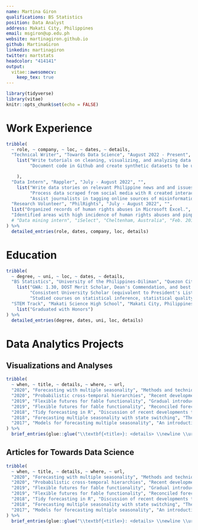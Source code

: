 ```yaml
---
name: Martina Giron
qualifications: BS Statistics
position: Data Analyst
address: Makati City, Philippines
email: msgiron@up.edu.ph
website: martinagiron.github.io
github: MartinaGiron
linkedin: martinagiron
twitter: martstats
headcolor: "414141"
output: 
  vitae::awesomecv:
    keep_tex: true
---
```


```r
library(tidyverse)
library(vitae)
knitr::opts_chunk$set(echo = FALSE)
```

# Work Experience

```r
tribble(
  ~ role, ~ company, ~ loc, ~ dates, ~ details,
  "Technical Writer", "Towards Data Science", "August 2022 - Present", "", 
    list("Write tutorials on cleaning, visualizing, and analyzing data in R.",
         "Document code in Github and create synthetic datasets to be used."

    ),
  "Data Intern", "Rappler", "July - August 2022", "",
    list("Write data stories on relevant Philippine news and and issues.", 
         "Process data scraped from social media with R created interactive visualizations in Flourish.",
         "Assist journalists in tagging online sources of misinformation"),
  "Research Volunteer", "PhilRights", "July - August 2022", "", 
  list("Organized records of human rights abuses in Microsoft Excel.",
  "Identified areas with high incidence of human rights abuses and pinpointed common scenarios of extrajudicial killings.")
  # "Data mining intern", "iSelect", "Cheltenham, Australia", "Feb. 2015 - Mar. 2015", "Improved business reporting with interactive visualisations, and model-based anomaly detection.",
) %>% 
  detailed_entries(role, dates, company, loc, details)
```

# Education

```r
tribble(
  ~ degree, ~ uni, ~ loc, ~ dates, ~ details,
  "BS Statistics", "University of the Philippines-Diliman", "Quezon City, Philippines", "August 2019 - July 2023", 
    list("GWA: 1.30, DOST Merit Scholar, Dean's Commendation, and best in class for 5 units.",
         "Consistent University Scholar (equivalent to President's List)",
         "Studied courses on statistical inference, statistical quality control, scientific writing, and programming."),
  "STEM Track", "Makati Science High School", "Makati City, Philippines", "June 2013 - April 2019", 
    list("Graduated with Honors")
) %>% 
  detailed_entries(degree, dates, uni, loc, details)

```

<!-- # Work Experience -->

<!-- ## University Tutoring -->

<!-- <!-- My teaching quality at Monash University has been consistently recognised with positive student evaluations and individual praise from my students. I have also been awarded six congratulatory letters for outstanding student evaluations for four of my units (ETF5231, ETC3580, ETC3550, ETC5523), which indicates that student feedback for the unit is among the best in the university. --> 

<!-- ```{r tutoring} -->
<!-- tribble( -->
<!--   ~ title, ~ code, ~ campus, ~ semester, ~ purple, -->
<!--   "Applied forecasting", "ETC3550/ETC5550", "Clayton", "2021 S1", NA, -->
<!--   "Communicating with Data", "ETC5523", "Clayton", "2020 S2", TRUE, -->
<!--   "Applied forecasting", "ETC3550/ETC5550", "Clayton", "2020 S1", TRUE, -->
<!--   "Advanced statistical modelling", "ETC3580", "Clayton", "2019 S2", TRUE, -->
<!--   "Data modelling and computing", "ETC1010", "Clayton", "2019 S2", FALSE, -->
<!--   "Data modelling and computing", "ETC1010", "Clayton", "2019 S1", FALSE, -->
<!--   "Applied forecasting for business and economics", "ETC3550/ETC5550", "Clayton", "2019 S1", TRUE, -->
<!--   "Data modelling and computing", "ETC1010", "Clayton", "2018 S2", FALSE, -->
<!--   "Advanced statistical modelling", "ETC3580", "Clayton", "2018 S2", TRUE, -->
<!--   "Business forecasting", "ETF3231/ETF5231", "Caulfield", "2018 S1", TRUE, -->
<!--   "Data modelling and computing", "ETC1010", "Clayton", "2017 S2", FALSE, -->
<!--   "Business forecasting", "ETF3231/ETF5231", "Caulfield", "2017 S1", FALSE, -->
<!--   "Mathematics for business", "ETF2700", "Caulfield", "2016 S2", FALSE, -->
<!--   "Business forecasting", "ETF3231/ETF5231", "Caulfield", "2016 S1", FALSE -->
<!-- ) %>%  -->
<!--   brief_entries(glue::glue("\\textbf{<code>}: <title> (Monash <campus>)", .open = "<", .close = ">"), semester, .protect = FALSE) -->
<!-- ``` -->

<!-- \newpage -->

<!-- ## Industry Workshops -->

<!-- <!-- In addition to sessional tutoring, I also teach data analysis workshops for working professionals. --> 

<!-- ```{r workshops} -->
<!-- tribble( -->
<!--   ~ role, ~ course, ~ organisation, ~ country, ~ dates, ~ details, -->
<!--   "Teaching assistant", "Tidy Time Series and Forecasting in R", "rstudio::conf", "USA", "Jan. 2020", "Two day workshop with Rob Hyndman on forecasting using tidyverse workflows.", -->
<!--   "Instructor", "Interactive documents with Shiny", "CSIRO", "Australia", "Nov. 2019", "Two day intermediate workshop on developing of shiny applications.", -->
<!--   "Instructor", "Data Wrangling", "Monash University", "Australia", "Sep. 2019", "A short workshop in the 'R Workshops for Beginners' series on using tidyr and dplyr to wrangle data.", -->
<!--   "Helper", "Tidyverse developer day", "RStudio", "France", "Jul. 2019", "A one day developer day where I helped R users resolve issues on tidyverse packages.", -->
<!--   "Teaching assistant", "High-dimensional time series analysis", "ISI WSC", "Malaysia", "Aug. 2019", "One day short course with Rob Hyndman for analysing and forecasting large collections of time series.", -->
<!--   "Instructor", "The grammar of animation", "Monash University", "Australia", "Mar. 2019", "A short workshop for NUMBAT group on creating animated graphics in R with the gganimate package.", -->
<!--   "Teaching assistant", "Master R Developer Workshop", "RStudio", "Australia", "Dec. 2016", "A two day workshop with Hadley Wicham on programming with R and developing R packages.", -->
<!-- ) %>%  -->
<!--   brief_entries(glue::glue("\\textbf{<course>}: <role> (<organisation>, <country>) \\newline <details>", .open = "<", .close = ">"), paste0(dates, "\\newline"), .protect = FALSE) -->
<!-- ``` -->

<!-- # Software development -->

<!-- <!-- My primary research output is the translation of academic research into open source software packages. --> 

<!-- ```{r r-pkgs} -->
<!-- tribble( -->
<!--   ~ pkg, ~ when, ~ role, ~ details, -->
<!--   "distributional", "2020", "Lead developer", "Vectorised distribution objects with methods for manipulating and computing on probability distributions.", -->
<!--   "fable", "2019", "Lead developer", "A collection of time series models for use in a tidyverse workflow.", -->
<!--   "fable.prophet", "2019", "Lead developer", "Extension package implementing the prophet forecasting procedure for fable.", -->
<!--   "feasts", "2019", "Lead developer", "A collection of features, decompositions, statistics and graphics tools for the analysing tidy time series data.", -->
<!--   "fabletools", "2019", "Lead developer", "Provides common utilities for the fable forecasting framework, allows users to extend fable with new models.", -->
<!--   "tsibbledata", "2019", "Lead developer", "Diverse datasets in a tidy time series data structure (tsibble). Useful in examples of tidy time series analysis.", -->
<!--   "tsfeatures", "2019", "Author", "Various methods for extracting features from time series data.", -->
<!--   "tsibble", "2018", "Contributor", "Tidy temporal data structures and tools. The data for the tidy time series collection of packages.", -->
<!--   "vitae", "2018", "Lead developer", "Dynamically generate a Résumé or CV using R Markdown. This CV is created using code with that package!", -->
<!--   "fasster", "2017", "Lead developer", "Implementation of the FASSTER model for forecasting complex multiple seasonal patterns.", -->
<!--   "icon", "2017", "Lead developer", "Embed SVG icons in R documents such as slides, reports and apps.", -->
<!--   "taipan", "2018", "Lead developer", "Generates shiny apps for annotating image data, which is useful for training machine learning models.", -->
<!--   "ggquiver", "2017", "Lead developer", "Extends ggplot2 for displaying vector fields on plots.", -->
<!--   "forecast", "2015", "Author", "Methods and tools analysing univariate time series data and producing model-based forecasts." -->
<!-- ) %>%  -->
<!--   brief_entries(glue::glue("\\textbf{<pkg>}: <role> \\newline <details>", .open = "<", .close = ">"), paste0(when, "\\newline"), .protect = FALSE) -->
<!-- ``` -->

<!-- <!-- ## Academic research --> 

<!-- <!-- fasster, taipan, fable --> 


# Data Analytics Projects

## Visualizations and Analyses

```r
tribble(
  ~ when, ~ title, ~ details, ~ where, ~ url,
  "2020", "Forecasting with multiple seasonality", "Methods and techniques to multiple seasonal forecasting in R", "UK NHS", "https://slides.mitchelloharawild.com/nhs2020/",
  "2020", "Probabilistic cross-temporal hierarchies", "Recent developments of temporal reconciliation in fable.", "ISF", "https://slides.mitchelloharawild.com/isf2020/",
  "2019", "Flexible futures for fable functionality", "Gradual introduction to tidy forecasting with fable. Flexibility is demonstrated with combination modelling and package extensibilitiy.", "MelbURN meetup", "https://slides.mitchelloharawild.com/fable-tfeam/",
  "2019", "Flexible futures for fable functionality", "Reconciled forecasting of many time series with model combinations.", "ISF", "https://slides.mitchelloharawild.com/isf2019/",
  "2018", "Tidy forecasting in R", "Discussion of recent developments to the fable framework.", "MelbURN meetup", "https://slides.mitchelloharawild.com/fable-tfeam/",
  "2018", "Forecasting multiple seasonality with state switching", "The FASSTER model with the fable framework.", "useR!", "https://slides.mitchelloharawild.com/user2018",
  "2017", "Models for forecasting multiple seasonality", "An introduction to the FASSTER model.", "MelbURN meetup", "https://slides.mitchelloharawild.com/melburn17/",
) %>% 
  brief_entries(glue::glue("\\textbf{<title>}: <details> \\newline \\url{<url>}", .open = "<", .close = ">"), when, .protect = FALSE)
```


## Articles for Towards Data Science

```r
tribble(
  ~ when, ~ title, ~ details, ~ where, ~ url,
  "2020", "Forecasting with multiple seasonality", "Methods and techniques to multiple seasonal forecasting in R", "UK NHS", "https://slides.mitchelloharawild.com/nhs2020/",
  "2020", "Probabilistic cross-temporal hierarchies", "Recent developments of temporal reconciliation in fable.", "ISF", "https://slides.mitchelloharawild.com/isf2020/",
  "2019", "Flexible futures for fable functionality", "Gradual introduction to tidy forecasting with fable. Flexibility is demonstrated with combination modelling and package extensibilitiy.", "MelbURN meetup", "https://slides.mitchelloharawild.com/fable-tfeam/",
  "2019", "Flexible futures for fable functionality", "Reconciled forecasting of many time series with model combinations.", "ISF", "https://slides.mitchelloharawild.com/isf2019/",
  "2018", "Tidy forecasting in R", "Discussion of recent developments to the fable framework.", "MelbURN meetup", "https://slides.mitchelloharawild.com/fable-tfeam/",
  "2018", "Forecasting multiple seasonality with state switching", "The FASSTER model with the fable framework.", "useR!", "https://slides.mitchelloharawild.com/user2018",
  "2017", "Models for forecasting multiple seasonality", "An introduction to the FASSTER model.", "MelbURN meetup", "https://slides.mitchelloharawild.com/melburn17/",
) %>% 
  brief_entries(glue::glue("\\textbf{<title>}: <details> \\newline \\url{<url>}", .open = "<", .close = ">"), when, .protect = FALSE)
```
<!-- # Data analysis projects -->

<!-- # Related interests -->
<!-- * Home automation -->
<!-- * Beekeeping -->
<!-- * Permaculture -->
<!-- * Electronics design -->
<!-- * Woodworking -->

<!-- # Relevant Skills -->
<!-- ```{r} -->
<!-- cvskill("Data Analysis", c("Visualisation", "Data Cleaning", "Forecasting", "Modelling", "Communication", "Inference", "Machine Learning", "Web Scraping")) -->
<!-- cvskill("Programming", c("R", "Python", "SQL", "Java", "C", "C++", "HTML/CSS", "TeX", "MATLAB")) -->
<!-- ``` -->

<!-- # Awards & Achievements -->
<!-- ## Awards -->
<!-- ```{r} -->
<!-- tribble( -->
<!--   ~ award, ~ from, ~ year, -->
<!--   "Commerce Dean's Honour", "Monash", "2017", -->
<!--   "Commerce Dean's Commendation", "Monash", "2016", -->
<!--   "Science Dean’s List", "Monash", "2014-2016", -->
<!--   "International Institute of Forecasters Award", "IIF", "2014", -->
<!--   "Rotary Youth Leadership Award", "Rotary", "2013" -->
<!-- ) %>% -->
<!--   brief_entries(award, year, from) -->
<!-- ``` -->

<!-- ## Scholarships -->
<!-- ```{r} -->
<!-- tribble( -->
<!--   ~ scholarship, ~ from, ~ year, -->
<!--   "Econometrics Honours Memorial Scholarship", "Monash", "2017", -->
<!--   "Monash Community Leaders Scholarship", "Monash", "2015 & 2016", -->
<!--   "Mitcham Rotary Scholarship", "Rotary", "2011 & 2012" -->
<!-- ) %>% -->
<!--   brief_entries(scholarship, year, from) -->
<!-- ``` -->

<!-- \hspace{3em} -->

<!-- ## Competitions -->
<!-- ```{r} -->
<!-- tribble( -->
<!--   ~ competition, ~ from, ~ year, -->
<!--   "UseR! 2018 Datathon Champion", "UseR!", "2018", -->
<!--   "RMIT SBITL Analytics Competition Champion", "RMIT", "2017", -->
<!--   "RMIT SBITL Analytics Competition Champion", "RMIT", "2016" -->
<!-- ) %>% -->
<!--   brief_entries(competition, year, from) -->
<!-- ``` -->
